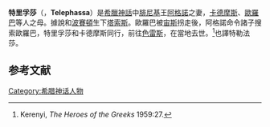 '''特里孚莎'''（{{lang-grc|'''Τηλέφασσα'''}}，'''Telephassa'''）是[[希臘神話|希臘神話]]中[[腓尼基|腓尼基]]王[[阿格諾_(希臘神話)|阿格諾]]之妻，[[卡德摩斯|卡德摩斯]]、[[歐羅巴|歐羅巴]]等人之母。據說和[[波賽頓|波賽頓]]生下[[塔索斯|塔索斯]]。歐羅巴被[[宙斯|宙斯]]拐走後，阿格諾命令諸子搜索歐羅巴，特里孚莎和卡德摩斯同行，前往[[色雷斯|色雷斯]]，在當地去世。<ref>Kerenyi, ''The Heroes of the Greeks'' 1959:27.</ref>也譯特勒法莎。

== 参考文献 ==
{{Reflist}}

{{DEFAULTSORT:Telephassa}}
[[Category:希腊神话人物|Category:希腊神话人物]]